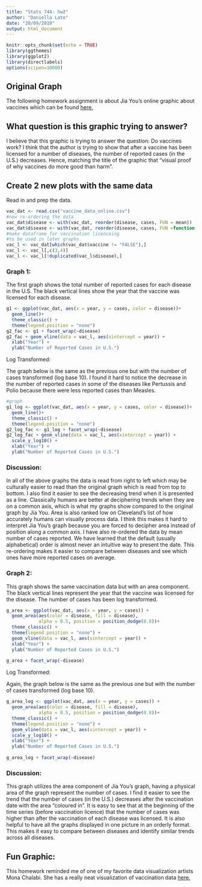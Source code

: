 ```yaml
---
title: "Stats 744: hw2"
author: "Daniella Lato"
date: "20/09/2019"
output: html_document
---
```


```r
knitr::opts_chunk$set(echo = TRUE)
library(ggthemes)
library(ggplot2)
library(directlabels)
options(scipen=10000)
```

## Original Graph
The following homework assignment is about Jia You’s online graphic about vaccines which can be found
[here.](https://www.sciencemag.org/news/2017/04/here-s-visual-proof-why-vaccines-do-more-good-harm)


## What question is this graphic trying to answer?
I believe that this graphic is trying to answer the question: Do vaccines work?
I think that the author is trying to show that after a vaccine has been licensed for a number of diseases, the number of reported cases (in the U.S.) decreases.
Hence, matching the title of the graphic that "visual proof of why vaccines do more good than harm".

## Create 2 new plots with the same data

Read in and prep the data.
```r
vac_dat <- read.csv("vaccine_data_online.csv")
#now re-ordering the data 
vac_dat$disease <- with(vac_dat, reorder(disease, cases, FUN = mean))
vac_dat$disease <- with(vac_dat, reorder(disease, cases, FUN =function(x) -x[1]))
#make dataframe for vaccination licenceing
#to be used in later graphs
vac_l <- vac_dat[which(vac_dat$vaccine != "FALSE"),]
vac_l <- vac_l[,c(3,4)]
vac_l <- vac_l[!duplicated(vac_l$disease),]
```

### Graph 1:

The first graph shows the total number of reported cases for each disease in the U.S.
The black vertical lines show the year that the vaccine was licensed for each disease.
```r
g1 <- ggplot(vac_dat, aes(x = year, y = cases, color = disease))+
  geom_line()+
  theme_classic() +
  theme(legend.position = "none")
g2_fac <- g1 + facet_wrap(~disease)
g2_fac + geom_vline(data = vac_l, aes(xintercept = year)) +
  xlab("Year") +
  ylab("Number of Reported Cases in U.S.")
```


Log Transformed:

The graph below is the same as the previous one but with the number of cases transformed (log base 10).
I found it hard to notice the decrease in the number of reported cases in some of the diseases like Pertussis and Polio because there were less reported cases than Measles.

```r
#graph
g1_log <- ggplot(vac_dat, aes(x = year, y = cases, color = disease))+
  geom_line()+
  theme_classic() +
  theme(legend.position = "none")
g2_log_fac <- g1_log + facet_wrap(~disease)
g2_log_fac + geom_vline(data = vac_l, aes(xintercept = year)) +
  scale_y_log10() +
  xlab("Year") +
  ylab("Number of Reported Cases in U.S.")
```

### Discussion:

In all of the above graphs the data is read from right to left which may be culturally easier to read than the original graph which is read from top to bottom.
I also find it easier to see the decreasing trend when it is presented as a line.
Classically humans are better at deciphering trends when they are on a common axis, which is what my graphs show compared to the original graph by Jia You.
Area is also ranked low on Cleveland's list of how accurately humans can visually process data.
I think this makes it hard to interpret Jia You's graph because you are forced to decipher area instead of position along a common axis.
I have also re-ordered the data by mean number of cases reported.
We have learned that the default (usually alphabetical) order is almost never an intuitive way to present the date.
This re-ordering makes it easier to compare between diseases and see which ones have more reported cases on average.



### Graph 2:
This graph shows the same vaccination data but with an area component. The black vertical lines represent the year that the vaccine was licensed for the disease.
The number of cases has been log transformed.

```r
g_area <- ggplot(vac_dat, aes(x = year, y = cases)) + 
  geom_area(aes(color = disease, fill = disease), 
            alpha = 0.5, position = position_dodge(0.8))+
  theme_classic() +
  theme(legend.position = "none") +
  geom_vline(data = vac_l, aes(xintercept = year)) +
  xlab("Year") +
  ylab("Number of Reported Cases in U.S.")
  
g_area + facet_wrap(~disease)
```

Log Transformed:

Again, the graph below is the same as the previous one but with the number of cases transformed (log base 10).

```r
g_area_log <- ggplot(vac_dat, aes(x = year, y = cases)) + 
  geom_area(aes(color = disease, fill = disease), 
            alpha = 0.5, position = position_dodge(0.8))+
  theme_classic() +
  theme(legend.position = "none") +
  geom_vline(data = vac_l, aes(xintercept = year)) +
  scale_y_log10() +
  xlab("Year") +
  ylab("Number of Reported Cases in U.S.")
  
g_area_log + facet_wrap(~disease)
```

### Discussion:
This graph utilizes the area component of Jia You's graph, having a physical area of the graph represent the number of cases.
I find it easier to see the trend that the number of cases (in the U.S.) decreases after the vaccination date with the area "coloured in".
It is easy to see that at the beginning of the time series (before vaccination licence) that the number of cases was higher than after the vaccination of each disease was licensed.
It is also helpful to have all the graphs displayed in one picture in an orderly format.
This makes it easy to compare between diseases and identify similar trends across all diseases.



## Fun Graphic:
This homework reminded me of one of my favorite data visualization artists Mona Chalabi. She has a really neat visualization of vaccination data
[here.](https://instagram.com/p/BtTjIYwngqn/)